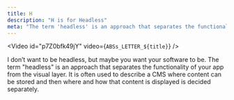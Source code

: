 ```yaml
---
title: H
description: "H is for Headless"
meta: "The term 'headless' is an approach that separates the functionality of your app from the visual layer."
---
```


<Video id="p7Z0bfk49jY" video={`ABSs_LETTER_${title}`} />

I don’t want to be headless, but maybe you want your software to be. The term "headless" is an approach that separates the functionality of your app from the visual layer. It is often used to describe a CMS where content can be stored and then where and how that content is displayed is decided separately.
